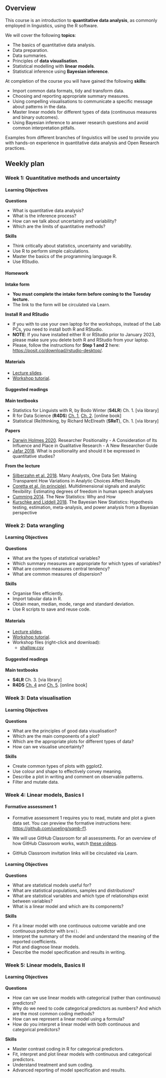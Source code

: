 ## Overview

This course is an introduction to **quantitative data analysis**, as commonly employed in linguistics, using the R software.

We will cover the following **topics**:

-   The basics of quantitative data analysis.
-   Data preparation.
-   Data summaries.
-   Principles of **data visualisation**.
-   Statistical modelling with **linear models**.
-   Statistical inference using **Bayesian inference**.

At completion of the course you will have gained the following **skills**:

-   Import common data formats, tidy and transform data.
-   Choosing and reporting appropriate summary measures.
-   Using compelling visualisations to communicate a specific message about patterns in the data.
-   Master linear models for different types of data (continuous measures and binary outcomes).
-   Using Bayesian inference to answer research questions and avoid common interpretation pitfalls.

Examples from different branches of linguistics will be used to provide you with hands-on experience in quantitative data analysis and Open Research practices.

## Weekly plan

### Week 1: Quantitative methods and uncertainty

::: {.callout-important collapse="false"}
#### Learning Objectives

**Questions**

-   What is quantitative data analysis?
-   What is the inference process?
-   How can we talk about uncertainty and variability?
-   Which are the limits of quantitative methods?

**Skills**

-   Think critically about statistics, uncertainty and variability.
-   Use R to perform simple calculations.
-   Master the basics of the programming language R.
-   Use RStudio.
:::

::: {.callout-note collapse="false"}
#### Homework

**Intake form**

- **You must complete the intake form before coming to the Tuesday lecture.**
- The link to the form will be circulated via Learn.

**Install R and RStudio**

- If you with to use your own laptop for the workshops, instead of the Lab PCs, you need to install both R and RStudio.
- **NOTE**: If you have installed either R or RStudio prior to January 2023, please make sure you delete both R and RStudio from your laptop.
- Please, follow the instructions for **Step 1 and 2** here: <https://posit.co/download/rstudio-desktop/>.

:::

::: {.callout-tip collapse="false"}
#### Materials

- [Lecture slides](slides/w01/).
- [Workshop tutorial](tutorials/tutorial-w01.qmd).
:::

::: {.callout-tip collapse="false"}
#### Suggested readings

**Main textbooks**

- Statistics for Linguists with R, by Bodo Winter (**S4LR**) Ch. 1. [via library]
- R for Data Science (**R4DS**) [Ch. 1](https://r4ds.had.co.nz/introduction.html), [Ch. 2](https://r4ds.had.co.nz/explore-intro.html). [online book]
- Statistical (Re)thinking, by Richard McElreath (**SReT**), Ch. 1. [via library]

**Papers**

- [Darwin Holmes 2020](https://doi.org/10.34293/education.v8i4.3232). Researcher Positionality - A Consideration of Its Influence and Place in Qualitative Research - A New Researcher Guide
- [Jafar 2018](https://doi.org/10.1136/emermed-2017-207158). What is positionality and should it be expressed in quantitative studies?

**From the lecture**

- [Silberzahn et al. 2018](https://doi.org/10.1177/2515245917747646
). Many Analysts, One Data Set: Making Transparent How Variations in Analytic Choices Affect Results
- [Coretta et al. (in principle)](https://doi.org/10.31234/osf.io/q8t2k). Multidimensional signals and analytic flexibility: Estimating degrees of freedom in human speech analyses
- [Cumming 2014](https://doi.org/10.1177%2F0956797613504966). The New Statistics: Why and How
- [Kurschke and Liddell 2018](https://doi.org/10.3758/s13423-016-1221-4). The Bayesian New Statistics: Hypothesis testing, estimation, meta-analysis, and power analysis from a Bayesian perspective
:::

### Week 2: Data wrangling

::: {.callout-important collapse="true"}
#### Learning Objectives

**Questions**

- What are the types of statistical variables?
- Which summary measures are appropriate for which types of variables?
- What are common measures central tendency?
- What are common measures of dispersion?

**Skills**

-   Organise files efficiently.
-   Import tabular data in R.
-   Obtain mean, median, mode, range and standard deviation.
-   Use R scripts to save and reuse code.
:::

::: {.callout-tip collapse="true"}
#### Materials

- [Lecture slides](slides/w02/).
- [Workshop tutorial](tutorials/tutorial-w02.qmd).
- Workshop files (right-click and download):
  - [shallow.csv](data/shallow.csv)
:::

::: {.callout-tip collapse="false"}
#### Suggested readings

**Main textbooks**

- **S4LR** Ch. 3. [via library]
- **R4DS** [Ch. 4](https://r4ds.had.co.nz/workflow-basics.html) and [Ch. 5](https://r4ds.had.co.nz/transform.html). [online book]
:::

### Week 3: Data visualisation

::: {.callout-important collapse="true"}
#### Learning Objectives

**Questions**

- What are the principles of good data visualisation?
- Which are the main components of a plot?
- Which are the appropriate plots for different types of data?
- How can we visualise uncertainty?


**Skills**

- Create common types of plots with ggplot2.
- Use colour and shape to effectively convey meaning.
- Describe a plot in writing and comment on observable patterns.
- Filter and mutate data.
:::


### Week 4: Linear models, Basics I

::: {.callout-warning collapse="false"}
#### Formative assessment 1

- Formative assessment 1 requires you to read, mutate and plot a given data set. You can preview the formative instructions here: <https://github.com/uoeling/sqmb-f1>.

- We will use GitHub Classroom for all assessments. For an overview of how GitHub Classroom works, watch [these videos](https://youtube.com/playlist?list=PLiqxyEAY_i3kItjlvEYN1VCwHvAdP6hZW).

- GitHub Classroom invitation links will be circulated via Learn.

:::

::: {.callout-important collapse="true"}
#### Learning Objectives

**Questions**

- What are statistical models useful for?
- What are statistical populations, samples and distributions?
- What are statistical variables and which type of relationships exist between variables?
- What is a linear model and which are its components?


**Skills**

- Fit a linear model with one continuous outcome variable and one continuous predictor with `brm()`.
- Interpret the summary of the model and understand the meaning of the reported coefficients.
- Plot and diagnose linear models.
- Describe the model specification and results in writing.
:::


### Week 5: Linear models, Basics II

::: {.callout-important collapse="true"}
#### Learning Objectives

**Questions**

- How can we use linear models with categorical (rather than continuous) predictors?
- Why do we need to code categorical predictors as numbers? And which are the most common coding methods?
- How can we represent a linear model using a formula?
- How do you interpret a linear model with both continuous and categorical predictors?


**Skills**

- Master contrast coding in R for categorical predictors.
- Fit, interpret and plot linear models with continuous and categorical predictors.
- Understand treatment and sum coding.
- Advanced reporting of model specification and results.
:::
